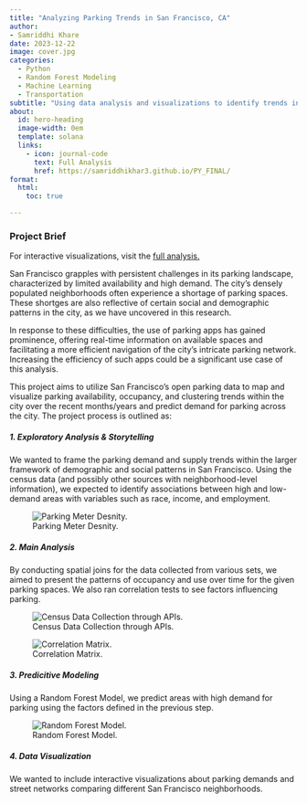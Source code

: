 ```yaml
---
title: "Analyzing Parking Trends in San Francisco, CA"
author:
- Samriddhi Khare
date: 2023-12-22
image: cover.jpg
categories:
  - Python
  - Random Forest Modeling
  - Machine Learning
  - Transportation
subtitle: "Using data analysis and visualizations to identify trends in parking supply and demand."
about:
  id: hero-heading
  image-width: 0em
  template: solana
  links:
    - icon: journal-code
      text: Full Analysis
      href: https://samriddhikhar3.github.io/PY_FINAL/
format:
  html:
    toc: true

---
```


### Project Brief

For interactive visualizations, visit the [full analysis.](https://samriddhikhar3.github.io/PY_FINAL/)

San Francisco grapples with persistent challenges in its parking landscape, characterized by limited availability and high demand. The city’s densely populated neighborhoods often experience a shortage of parking spaces. These shortges are also reflective of certain social and demographic patterns in the city, as we have uncovered in this research.

In response to these difficulties, the use of parking apps has gained prominence, offering real-time information on available spaces and facilitating a more efficient navigation of the city’s intricate parking network. Increasing the efficiency of such apps could be a significant use case of this analysis.

This project aims to utilize San Francisco’s open parking data to map and visualize parking availability, occupancy, and clustering trends within the city over the recent months/years and predict demand for parking across the city. The project process is outlined as: 

##### 1. Exploratory Analysis & Storytelling 

We wanted to frame the parking demand and supply trends within the larger framework of demographic and social patterns in San Francisco. Using the census data (and possibly other sources with neighborhood-level information), we expected to identify associations between high and low-demand areas with variables such as race, income, and employment.

![Parking Meter Desnity.](2.jpeg)

##### 2. Main Analysis 

By conducting spatial joins for the data collected from various sets, we aimed to present the patterns of occupancy and use over time for the given parking spaces. We also ran correlation tests to see factors influencing parking. 

![Census Data Collection through APIs.](3.jpeg)

![Correlation Matrix.](4.png)

##### 3. Predicitive Modeling

 Using a Random Forest Model, we predict areas with high demand for parking using the factors defined in the previous step. 

 ![Random Forest Model.](5.jpeg)


##### 4. Data Visualization 

We wanted to include interactive visualizations about parking demands and street networks comparing different San Francisco neighborhoods.




